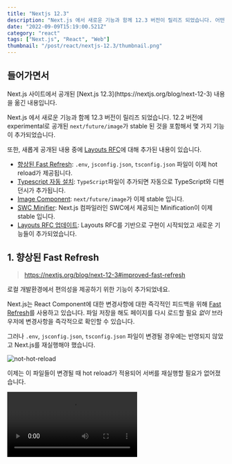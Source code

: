 ```yaml
---
title: "Nextjs 12.3"
description: "Next.js 에서 새로운 기능과 함께 12.3 버전이 릴리즈 되었습니다. 어떤 내용이 포함되어 있는지 옮겨보았습니다."
date: "2022-09-09T15:19:00.521Z"
category: "react"
tags: ["Next.js", "React", "Web"]
thumbnail: "/post/react/nextjs-12.3/thumbnail.png"
---
```


## 들어가면서

<Admonition type="info">
  Next.js 사이트에서 공개된 [Next.js 12.3](https://nextjs.org/blog/next-12-3) 내용을 옮긴
  내용입니다.
</Admonition>

Next.js 에서 새로운 기능과 함께 12.3 버전이 릴리즈 되었습니다.
12.2 버전에 experimental로 공개된 `next/future/image`가 stable 된 것을 포함해서 몇 가지 기능이 추가되었습니다.

또한, 새롭게 공개된 내용 중에 [Layouts RFC](https://nextjs.org/blog/layouts-rfc)에 대해 추가된 내용이 있습니다.

- [향상된 Fast Refresh](https://nextjs.org/blog/next-12-3#improved-fast-refresh): `.env`, `jsconfig.json`, `tsconfig.json` 파일이 이제 hot reload가 제공됩니다.
- [Typescript 자동 설치](https://nextjs.org/blog/next-12-3#typescript-auto-install): `TypeScript`파일이 추가되면 자동으로 TypeScript와 디펜던시가 추가됩니다.
- [Image Component](https://nextjs.org/blog/next-12-3#image-component): `next/future/image`가 이제 stable 입니다.
- [SWC Minifier](https://nextjs.org/blog/next-12-3#swc-minifier-stable): Next.js 컴파일러인 SWC에서 제공되는 Minification이 이제 stable 입니다.
- [Layouts RFC 업데이트](https://nextjs.org/blog/next-12-3#new-router-and-layouts-update): Layouts RFC를 기반으로 구현이 시작되었고 새로운 기능들이 추가되었습니다.

## 1. 향상된 Fast Refresh

> https://nextjs.org/blog/next-12-3#improved-fast-refresh

로컬 개발환경에서 편의성을 제공하기 위한 기능이 추가되었네요.

Next.js는 React Component에 대한 변경사항에 대한 즉각적인 피드백을 위해 [Fast Refresh](https://nextjs.org/docs/basic-features/fast-refresh)를 사용하고 있습니다.
파일 저장을 해도 페이지를 다시 로드할 필요 _없이_ 브라우저에 변경사항을 즉각적으로 확인할 수 있습니다.

그러나 `.env`, `jsconfig.json`, `tsconfig.json` 파일이 변경될 경우에는 반영되지 않았고 Next.js를 재실행해야 했습니다.

![not-hot-reload](/post/react/nextjs-12.3/not-hot-reload.png)

이제는 이 파일들이 변경될 때 hot reload가 적용되어 서버를 재실행할 필요가 없어졌습니다.

<Video src="https://assets.vercel.com/video/upload/v1662616591/nextjs/blog/fast-refresh.mp4" />

## 2. Typescript 자동 설치

> https://nextjs.org/blog/next-12-3#typescript-auto-install

JavaScript로 된 Next.js 프로젝트를 TypeScript로 마이그레이션할 때 편의성이 추가되었습니다.

기존 프로젝트에 TypeScript를 추가하기 위해서는 수동으로 필요한 디펜던시를 설치했어야 했습니다.

이번 12.3 버전부터는 Next.js가 TypeScript 파일이 프로젝트에 추가되면 자동으로 감지하고 필요한 디펜던시를 자동으로 설치하고 `tsconfig.json`도 추가합니다.

<Video src="https://assets.vercel.com/video/upload/v1662616608/nextjs/blog/ts-autoinstall.mp4" />

## 3. Image Component

> https://nextjs.org/blog/next-12-3#image-component

Next.js는 이미지 최적화를 위해 [next/image](https://nextjs.org/docs/api-reference/next/image)를 제공하고 있습니다.

그러나 커뮤니티에서 다양한 피드백이 있었고 저 또한 스타일 처리에 대해 불편함을 가지고 있었습니다.

그리고 Next.js 12.2 버전에서 이미치 최적화를 위한 새로운 Image Component([next/future/image](https://nextjs.org/docs/api-reference/next/future/image))가 experimental로 공개되었습니다.

<Admonition>
  새로운 기능을 릴리즈할 때 beta 버전에서 사용하기 위해 주로 `/next` 경로를 사용하는데,
  Next.js에서는 이름이 겹치기 때문에 `/future` 라는 경로를 사용한게 재밌네요.
</Admonition>

새로운 `next/future/image` 컴포넌트는 client-side JavaScript가 더 적고, 브라우저 lazy-loading을 사용하여 이미지 스타일을 지정하고 성능을 향상시켰습니다.
그래서 더 나은 사용자 경험과 개발자 경험을 제공합니다.

12.2 버전에서 experimental 플래그를 사용해야 했지만 12.3 버전부터는 기본적으로 사용할 수 있습니다.

```jsx
import Image from "next/future/image"
```

## 4. SWC Minifier

> https://nextjs.org/blog/next-12-3#swc-minifier-stable

Next.js 컴파일러인 SWC에서 experimental로 제공된 Minifier가 이제 stable로 사용가능합니다.
Terser를 사용한 버전보다 **7배 더 빠른 것으로** 나타났습니다.

`next.config.js`에 `swcMinifiy` 옵션을 추가하면 사용할 수 있습니다.

```js
// next.config.js
module.exports = {
  swcMinify: true,
}
```

## 5. Layouts RFC 업데이트

> https://nextjs.org/blog/next-12-3#new-router-and-layouts-update

최근 Next.js 소식 중 가장 기대가 되는 Layout RFC에 대한 New router와 Layouts에 새소식이 있었습니다.

현재 구현 작업이 시작되었으며 다음 주요 버전 beta 버전 공개를 위해 노력하고 있다는 소식입니다.

이번 변경에는 RSC(React Server Components) 위에 새로운 라우터가 만들어지는 것을 포함하고 있습니다.

- [Route Groups](https://nextjs.org/blog/layouts-rfc#route-groups): URL 경로에 영향을 주지 않고 라우트를 만드는데 사용됩니다.
- [Instant Loading States](https://nextjs.org/blog/layouts-rfc#instant-loading-states): loading UI를 쉽게 추가하기 위한 새로운 파일 컨벤션 입니다. Suspense로 만들어집니다.
- [Error Handling](https://nextjs.org/blog/layouts-rfc#error-handling): nested Error Boundary와 Error UI를 쉽게 추가하기 위한 파일 컨벤션 입니다.
- [Templates](https://nextjs.org/blog/layouts-rfc#templates): 다른 인스턴스를 만들지만 상태를 공유하지 않는 UI를 추가하기 위한 파일 컨벤션입니다.
- [Intercepting Routes](https://nextjs.org/blog/layouts-rfc#intercepting-routes), [Parallel Routes](https://nextjs.org/blog/layouts-rfc#dynamic-parallel-routes), [Conditional Routes](https://nextjs.org/blog/layouts-rfc#conditional-routes): 향상된 라우팅 패턴을 구현하도록 돕는 새로운 컨벤션입니다.

추가적으로 새로운 `app` 폴더에서 **Global CSS Imports**를 지원하기 위해 연구 중에 있습니다.
별도 설정 없이 `.css` 파일을 import 하도록 하기 위한 것입니다.

자세한 내용은 다음 글에서 옮겨보려고 합니다.

## 마무리하며

Next.js 12.3 버전은 기존에 experimental로 제공되던 기능들이 stable 버전으로 많이 추가되었습니다.

그리고 무엇보다 기대를 많이 하고 있는 새로운 Layout 시스템에 대한 내용이 있어서 기쁘게 읽었습니다.
다음에 옮겨볼 예정이긴 한데 Remix 라우트 시스템과 굉장히 비슷하기도 하고 특이하게 보이는 지점도 있는 것 같습니다.

React 프레임워크 중에서 가장 많이 사용하고 있는 Next.js 에서 경험 향상을 위해 새로운 기능들이 추가된다는 것은 기쁜 일입니다.
(이번에 nextconf를 열리기도 하고 로고도 바뀐 것을 확인할 수 있네요.)

다음 글에는 업데이트된 Layout 시스템에 대한 내용을 옮겨보려고 합니다.
